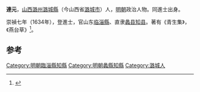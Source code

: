 '''連元'''，[[山西|山西]][[潞州|潞州]][[潞城縣|潞城縣]]（今山西省[[潞城市|潞城市]]）人，[[明朝|明朝]]政治人物。同進士出身。

崇禎七年（1634年），登進士，官山东[[临淄縣|临淄縣]]、直隶[[蠡县|蠡县]][[知县|知县]]。著有《青生集》，《燕台草》<ref>{{cite news|author=长治市地方志办公室|title=潞城县进士名录|url=http://www.dfz.changzhi.gov.cn/960rn.jsp?urltype=news.NewsContentUrl&wbnewsid=231848&wbtreeid=21514|accessdate=2013-08-14|newspaper=长治市地方志办公室|deadurl=yes|archiveurl=https://web.archive.org/web/20130819014604/http://www.dfz.changzhi.gov.cn/960rn.jsp?urltype=news.NewsContentUrl&wbnewsid=231848&wbtreeid=21514|archivedate=2013年8月19日|df=}}</ref>。

==参考==
{{reflist}}

{{start box}}
{{s-off}}
{{s-before|[[王釆|王釆]]}}
{{s-title|明朝蠡縣知縣|1639年－1640年}}
{{s-after|[[姚汝明|姚汝明]]}}
{{end box}}

{{明朝人物小作品}}
{{崇禎七年甲戌科殿試金榜}}
{{DEFAULTSORT:Lian連}}
[[Category:明朝臨淄縣知縣|Category:明朝臨淄縣知縣]]
[[Category:明朝蠡縣知縣|Category:明朝蠡縣知縣]]
[[Category:潞城人|Category:潞城人]]